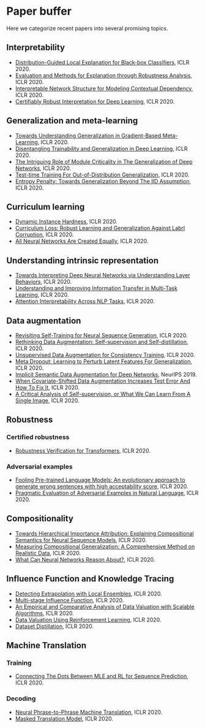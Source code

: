# Paper buffer

Here we categorize recent papers into several promising topics.

## Interpretability

- [Distribution-Guided Local Explanation for Black-box Classifiers](https://openreview.net/pdf?id=rJgFjREtwr), ICLR 2020.
- [Evaluation and Methods for Explanation through Robustness Analysis](https://openreview.net/pdf?id=Hye4KeSYDr), ICLR 2020.
- [Interpretable Network Structure for Modeling Contextual Dependency](https://openreview.net/pdf?id=BkgUB1SYPS), ICLR 2020.
- [Certifiably Robust Interpretation for Deep Learning](https://openreview.net/pdf?id=rkxVz1HKwB), ICLR 2020.

## Generalization and meta-learning

- [Towards Understanding Generalization in Gradient-Based Meta-Learning](https://openreview.net/pdf?id=SygT21SFvB), ICLR 2020.
- [Disentangling Trainability and Generalization in Deep Learning](https://openreview.net/pdf?id=Bkx1mxSKvB), ICLR 2020.
- [The Intriguing Role of Module Criticality in The Generalization of Deep Networks](https://openreview.net/pdf?id=S1e4jkSKvB), ICLR 2020.
- [Test-time Training For Out-of-Distribution Generalization](https://openreview.net/pdf?id=rJxbJeHFPS), ICLR 2020.
- [Entropy Penalty: Towards Generalization Beyond The IID Assumption](https://openreview.net/pdf?id=Byes0TNFDS), ICLR 2020.

## Curriculum learning

- [Dynamic Instance Hardness](https://openreview.net/pdf?id=H1lXVJStwB), ICLR 2020.
- [Curriculum Loss: Robust Learning and Generalization Against Labrl Corruption](https://openreview.net/pdf?id=rkgt0REKwS), ICLR 2020.
- [All Neural Networks Are Created Equally](https://openreview.net/pdf?id=HJgub1SKDH), ICLR 2020.

## Understanding intrinsic representation

- [Towards Interpreting Deep Neural Networks via Understanding Layer Behaviors](https://openreview.net/pdf?id=rkxMKerYwr), ICLR 2020.
- [Understanding and Improving Information Transfer in Multi-Task Learning](https://openreview.net/pdf?id=SylzhkBtDB), ICLR 2020.
- [Attention Interpretability Across NLP Tasks](https://openreview.net/pdf?id=BJe-_CNKPH), ICLR 2020.

## Data augmentation

- [Revisiting Self-Training for Neural Sequence Generation](https://openreview.net/pdf?id=SJgdnAVKDH), ICLR 2020.
- [Rethinking Data Augmentation: Self-supervision and Self-distillation](https://openreview.net/pdf?id=SkliR1SKDS), ICLR 2020.
- [Unsupervised Data Augmentation for Consistency Training](https://openreview.net/pdf?id=ByeL1R4FvS), ICLR 2020.
- [Meta Dropout: Learning to Perturb Latent Features For Generalization](https://openreview.net/pdf?id=BJgd81SYwr), ICLR 2020.
- [Implicit Semantic Data Augmentation for Deep Networks](https://arxiv.org/pdf/1909.12220.pdf), NeurIPS 2019.
- [When Covariate-Shifted Data Augmentation Increases Test Error And How To Fix It](https://openreview.net/pdf?id=ByxduJBtPB), ICLR 2020.
- [A Critical Analysis of Self-supervision, or What We Can Learn From A Single Image](https://openreview.net/pdf?id=B1esx6EYvr), ICLR 2020.

## Robustness

### Certified robustness

- [Robustness Verification for Transformers](https://openreview.net/pdf?id=BJxwPJHFwS), ICLR 2020.

### Adversarial examples

- [Fooling Pre-trained Language Models: An evolutionary approach to generate wrong sentences with high acceptability score](https://openreview.net/pdf?id=S1gV5gHKvB), ICLR 2020.
- [Pragmatic Evaluation of Adversarial Examples in Natural Language](https://openreview.net/pdf?id=BkxmKgHtwH), ICLR 2020.

## Compositionality

- [Towards Hierarchical Importance Attribution: Explaining Compositional Semantics for Neural Sequence Models](https://openreview.net/pdf?id=BkxRRkSKwr), ICLR 2020.
- [Measuring Compositional Generalization: A Comprehensive Method on Realistic Data](https://openreview.net/pdf?id=SygcCnNKwr), ICLR 2020.
- [What Can Neural Networks Reason About?](https://openreview.net/pdf?id=rJxbJeHFPS), ICLR 2020.

## Influence Function and Knowledge Tracing

- [Detecting Extrapolation with Local Ensembles](https://openreview.net/pdf?id=BJl6bANtwH), ICLR 2020.
- [Multi-stage Influence Function](https://openreview.net/pdf?id=r1geR1BKPr), ICLR 2020.
- [An Empirical and Comparative Analysis of Data Valuation with Scalable Algorithms](https://openreview.net/pdf?id=SygBIxSFDS), ICLR 2020.
- [Data Valuation Using Reinforcement Learning](https://arxiv.org/pdf/1909.11671.pdf), ICLR 2020.
- [Dataset Distillation](https://openreview.net/pdf?id=ryxO3gBtPB), ICLR 2020.


## Machine Translation

### Training

- [Connecting The Dots Between MLE and RL for Sequence Prediction](https://openreview.net/pdf?id=B1gX8JrYPr), ICLR 2020.

### Decoding

- [Neural Phrase-to-Phrase Machine Translation](https://openreview.net/pdf?id=S1gtclSFvr), ICLR 2020.
- [Masked Translation Model](https://openreview.net/pdf?id=HygaSxHYvH), ICLR 2020.

